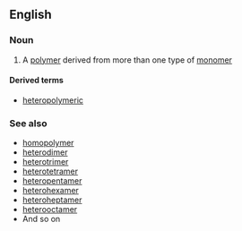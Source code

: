 ==English==

===Noun===
{{en-noun}}

#{{chemistry}} A [[polymer]] derived from more than one type of [[monomer]]

====Derived terms====
*[[heteropolymeric]]

===See also===
*[[homopolymer]]
*[[heterodimer]]
*[[heterotrimer]]
*[[heterotetramer]]
*[[heteropentamer]]
*[[heterohexamer]]
*[[heteroheptamer]]
*[[heterooctamer]]
*And so on